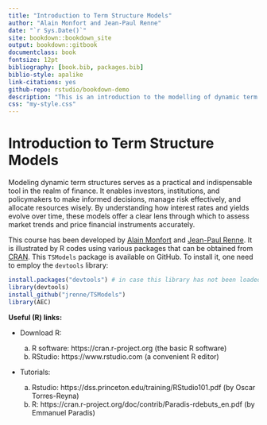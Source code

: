 ```yaml
--- 
title: "Introduction to Term Structure Models"
author: "Alain Monfort and Jean-Paul Renne"
date: "`r Sys.Date()`"
site: bookdown::bookdown_site
output: bookdown::gitbook
documentclass: book
fontsize: 12pt
bibliography: [book.bib, packages.bib]
biblio-style: apalike
link-citations: yes
github-repo: rstudio/bookdown-demo
description: "This is an introduction to the modelling of dynamic term structures."
css: "my-style.css"
---
```


<!-- Declare new latex code: -->
\newcommand{\bv}[1]{\mathbf{#1}} 

# Introduction to Term Structure Models {#intro .unlisted .unnumbered}

<!-- # Before starting {#intro .unlisted .unnumbered} -->

Modeling dynamic term structures serves as a practical and indispensable tool in the realm of finance. It enables investors, institutions, and policymakers to make informed decisions, manage risk effectively, and allocate resources wisely. By understanding how interest rates and yields evolve over time, these models offer a clear lens through which to assess market trends and price financial instruments accurately.

This course has been developed by [Alain Monfort](https://faculty.crest.fr/amonfort/) and [Jean-Paul Renne](https://sites.google.com/site/jeanpaulrenne/home). It is illustrated by R codes using various packages that can be obtained from [CRAN](https://cran.r-project.org). This `TSModels` package is available on GitHub. To install it, one need to employ the `devtools` library:

```r
install.packages("devtools") # in case this library has not been loaded yet
library(devtools)
install_github("jrenne/TSModels")
library(AEC)
```

**Useful (R) links:**

* Download R:

    a.	R software: https://cran.r-project.org (the basic R software)
    b.	RStudio: https://www.rstudio.com (a convenient R editor)

* Tutorials:

    a.	Rstudio: https://dss.princeton.edu/training/RStudio101.pdf (by Oscar Torres-Reyna)
    b.	R: https://cran.r-project.org/doc/contrib/Paradis-rdebuts_en.pdf (by Emmanuel Paradis)


<!-- <!-- To specify the corresponding covariance matrix vcov. to be used, there are three possibilities: 1. It is pre-computed and supplied in argument vcov.. 2. A function for extracting the covariance matrix from x is supplied, e.g., sandwich, vcovHC, vcovCL, or vcovHAC from package sandwich.  -->
<!-- ```{r shp2,warning=FALSE,message=FALSE} -->
<!-- library(AEC) -->
<!-- library(sandwich) -->
<!-- shp$income <- shp$i19ptotn/1000 -->
<!-- shp$female <- 1*(shp$sex19==2) -->
<!-- eq <- lm(income ~ edyear19 + age19 + I(age19^2) + female,data=shp) -->
<!-- #eq <- lm(income ~ edyear19 + age19 + I(age19^2) + female + I(female*ownkid19*(age19<40)),data=shp) -->
<!-- #lmtest::coeftest(eq,vcov. = sandwich) -->
<!-- #lmtest::coeftest(eq,vcov. = vcovHC) -->
<!-- #X <- cbind(1,shp$edyear19,shp$age19,shp$age19^2,shp$female) -->
<!-- #solve(t(X) %*% X) %*% t(X) %*% diag(eq$residuals^2) %*% X %*% solve(t(X) %*% X) -->
<!-- #vcovHC(eq,type="HC0") -->
<!-- #sandwich(eq) -->
<!-- #vcovHC(eq,type="HC1") -->
<!-- ``` -->
<!-- XXXX HC0, HC1... Davidson MacKinnon 2004 Section 5.5 XXXX -->

<!-- **p.d.f. version**: [here](https://www.dropbox.com/s/td4bqpbzfuvwsev/ApplEcts.pdf?dl=0). -->




